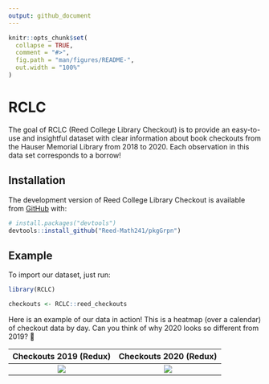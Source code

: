 ```yaml
---
output: github_document
---
```


<!-- README.md is generated from README.Rmd. Please edit that file -->

<!-- You'll still need to render `README.Rmd` regularly, to keep `README.md` up-to-date. `devtools::build_readme()` is handy for this.  -->

```r
knitr::opts_chunk$set(
  collapse = TRUE,
  comment = "#>",
  fig.path = "man/figures/README-",
  out.width = "100%"
)
```

# RCLC

<!-- badges: start -->

<!-- badges: end -->

The goal of RCLC (Reed College Library Checkout) is to provide an easy-to-use and insightful dataset with clear information about book checkouts from the Hauser Memorial Library from 2018 to 2020. Each observation in this data set corresponds to a borrow!

## Installation

The development version of Reed College Library Checkout is available from
[GitHub](https://github.com/Reed-Math241/pkgGrpn) with:

``` r
# install.packages("devtools")
devtools::install_github("Reed-Math241/pkgGrpn")
```

## Example
To import our dataset, just run:
``` r
library(RCLC)

checkouts <- RCLC::reed_checkouts

```
Here is an example of our data in action! This is a heatmap (over a calendar) of checkout data by day. Can you think of why 2020 looks so different from 2019? 🤔

Checkouts 2019 (Redux)          |  Checkouts 2020 (Redux)
:------------------------------:|:-------------------------------:
![](Graphics/example_2019.png)  |  ![](Graphics/example_2020.png)
